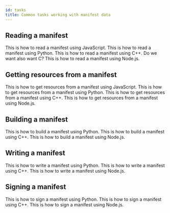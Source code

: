 ```yaml
---
id: tasks
title: Common tasks working with manifest data
---
```



## Reading a manifest

<Tabs groupId="programming-lang">

<TabItem value="js" label="JavaScript" default>
  This is how to read a manifest using JavaScript.
</TabItem>

<TabItem value="python" label="Python">
  This is how to read a manifest using Python.
</TabItem>

<TabItem value="cpp" label="C++">
  This is how to read a manifest using C++. Do we want also want C?
</TabItem>

  <TabItem value="node" label="Node.js">
    This is how to read a manifest using Node.js.
  </TabItem>
</Tabs>

## Getting resources from a manifest

<Tabs groupId="programming-lang" >
  <TabItem value="js" label="JavaScript" default>
    This is how to get resources from a manifest using JavaScript.
  </TabItem>

<TabItem value="python" label="Python">
  This is how to get resources from a manifest using Python.
</TabItem>

<TabItem value="cpp" label="C++">
  This is how to get resources from a manifest using C++.
</TabItem>

  <TabItem value="node" label="Node.js">
    This is how to get resources from a manifest using Node.js.
  </TabItem>
</Tabs>

## Building a manifest

<Tabs groupId="programming-lang">

<TabItem value="python" label="Python" default>
  This is how to build a manifest using Python.
</TabItem>

<TabItem value="cpp" label="C++">
  This is how to build a manifest using C++.
</TabItem>

  <TabItem value="node" label="Node.js">
    This is how to build a manifest using Node.js.
  </TabItem>
</Tabs>

## Writing a manifest

<Tabs groupId="programming-lang">
  <TabItem value="python" label="Python" default>
    This is how to write a manifest using Python.
  </TabItem>

<TabItem value="cpp" label="C++">
  This is how to write a manifest using C++.
</TabItem>

  <TabItem value="node" label="Node.js">
    This is how to write a manifest using Node.js.
  </TabItem>
</Tabs>

## Signing a manifest

<Tabs groupId="programming-lang">
  <TabItem value="python" label="Python" default>
    This is how to sign a manifest using Python.
  </TabItem>

<TabItem value="cpp" label="C++">
  This is how to sign a manifest using C++.
</TabItem>

  <TabItem value="node" label="Node.js">
    This is how to sign a manifest using Node.js.
  </TabItem>
</Tabs>
